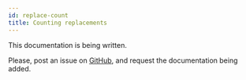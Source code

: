 ```yaml
---
id: replace-count
title: Counting replacements
---
```


This documentation is being written. 

Please, post an issue on [GitHub](https://github.com/t-regx/T-Regx/issues/162),
and request the documentation being added.
